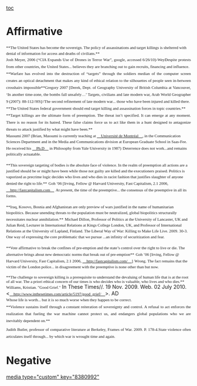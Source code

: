 [[toc]]
=Affirmative= 
<span style="font-family: Georgia; font-size: 11px; line-height: 16px;">**The United States has become the sovereign. The policy of assassinations and target killings is sheltered with denial of information for access and deaths of civilians.**</span>
<span style="display: block; font: 11px/19px Georgia; margin: 0px; text-align: justify;"><span style="letter-spacing: 0px;">Josh Meyer, 2006 (“CIA Expands Use of Drones in Terror War”, google, accessed 6/26/10)-WeyDespite protests from other countries, the United States... believes they are branching out to gain recruits, financing and influence.</span></span>
<span style="display: block; font: 11px/19px Georgia; margin: 0px; text-align: justify;"><span style="letter-spacing: 0px;">**Warfare has evolved into the destruction of “targets” through the soldiers median of the computer screen creates an optical detachment that makes any kind of ethical relation to the silhouettes of people seen in-between crosshairs impossible**Gregory 2007 [Derek, Dept. of Geography University of British Columbia at Vancouver, ‘In another time-zone, the bombs fall unsafely…’ Targets, civilians and late modern war, Arab World Geographer 9 (2007): 88-112//HS]//The second refinement of late modern war... those who have been injured and killed there.</span> </span>
<span style="display: block; font: 11px/19px Georgia; letter-spacing: 0px; margin: 0px; text-align: justify;"> **The United States federal government should end target killing and assassination forces in topic countries.**</span>
<span style="display: block; font: 11px/19px Georgia; letter-spacing: 0px; margin: 0px; text-align: justify;">**Target killings are the ultimate form of preemption. The threat isn’t specified. It can emerge at any moment. There is no reason for its hatred. These false claims force us to act like them in a hunt designed to antagonize threats to attack justified by what might have been.**</span>
<span style="font-family: Georgia; font-size: 11px; line-height: 16px;">Massumi 2007 (Brian, Massumi is currently teaching at <span style="font: 11px Georgia;">[[http://en.wikipedia.org/wiki/Universit%C3%A9_de_Montr%C3%A9al|__Université de Montréal__]]</span>, in the Communication Sciences Department and in the Media and Communications division at European Graduate School in Saas-Fee. He received his <span style="font: 11px Georgia;">[[http://en.wikipedia.org/wiki/Ph.D|__Ph.D__]]</span> in Philosophy from Yale University in 1987)</span>
<span style="font-family: Georgia; font-size: 11px; line-height: 16px;">Deterrence does not work...and remains politically actuatable.</span>

<span style="font-family: Georgia; font-size: 11px; line-height: 16px;">**This sovereign targeting of bodies is the absolute face of violence. In the realm of preemption all actions are a justified should be or might have been while those not guilty are killed and the executioners praised. Politics is vaporized as precrime logic decides who lives and who dies in racist fashion that justifies slaughter of anyone denied the right to life.**</span>
<span style="font-family: Georgia; font-size: 11px; line-height: 16px;">Goh ’06 [Irving, Fellow @ Harvard University, Fast Capitalism, 2.1 2006, <span style="font: 11px Georgia;">[[http://fastcapitalism.com|__http://fastcapitalism.com__]]</span></span>
<span style="font-family: Georgia; font-size: 11px; line-height: 16px;">At present, the time of the preemptive... the consensus of the preemptive in all its forms.</span>

<span style="font-family: Georgia; font-size: 11px; line-height: 16px;">**Iraq, Kosovo, Bosnia and Afghanistan are only preview of wars justified in the name of humanitarian biopolitics. Because unending threats to the population must be neutralized, global biopolitics structurally necessitates nuclear annihilation.**</span>
<span style="font-family: Georgia; font-size: 11px; line-height: 16px;">Michael Dillon, Professor of Politics at the University of Lancaster, UK and Julian Reid, Lecturer in International Relations at Kings College London, UK, and Professor of International Relations at the University of Lapland, Finland. The Liberal Way of War: Killing to Make Life Live. 2009. 30-3.</span>
<span style="font-family: Georgia; font-size: 11px; line-height: 16px;">One way of expressing the core problematic that we pursue ...an infinity of securitization and fear.</span>

<span style="font-family: Georgia; font-size: 11px; line-height: 16px;">**Vote affirmative to break the confines of pre-emption and the state’s control over the right to live or die. The alternative brings about new democratic norms that break out of pre-emption**</span>
<span style="font-family: Georgia; font-size: 11px; line-height: 16px;">Goh ’06 [Irving, Fellow @ Harvard University, Fast Capitalism, 2.1 2006, <span style="font: 11px Georgia;">[[http://fastcapitalism.com/|__http://fastcapitalism.com/__]]</span>]</span>
<span style="font-family: Georgia; font-size: 11px; line-height: 16px;">Wrong. The fact remains that the victim of the London police... in disagreement with the preemptive is none other than but now.</span>


<span style="font-family: Georgia; font-size: 11px;">**The challenge to sovereign killing is a prerequisite to understand the devaluing of human life that is at the root of all war. The a priori ethical concern of our times is who decides who is valuable, who lives and who dies.**</span>
<span style="font-family: Georgia; font-size: 11px; line-height: 16px;">Williams, Kristian. "Good Grief."</span>
In These Times//. 19 Nov. 2009. Web. 02 July 2010. <<span style="font: 11px Georgia;">[[http://www.inthesetimes.com/article/5197/good_grief/|__http://www.inthesetimes.com/article/5197/good_grief/__]]</span>>. AD
<span style="display: block; font: 11px/19px Georgia; margin: 0px; min-height: 12px; text-align: justify;">Whose life is worth... but it is so much worse when they happen to be correct.</span>
<span style="display: block; font: 11px/19px Georgia; margin: 0px 0px 5px; min-height: 12px; text-align: justify;">**Violence sustains itself through a constant reiteration of sovereignty and control. A refusal to act enforces the realization that fueling the war machine cannot protect us, and endangers global populations who we are inevitably dependent on.**</span><span style="display: block; font: 11px/19px Georgia; margin: 0px; text-align: justify;"><span style="letter-spacing: 0px;">Judith Butler, professor of comparative literature at Berkeley, Frames of War. 2009. P. 178-4.State violence often articulates itself through... by which war is wrought time and again.</span></span>










=Negative= 

[[media type="custom" key="8380992"]]